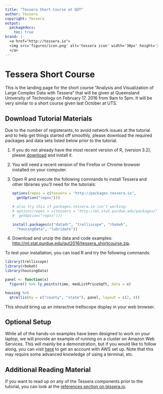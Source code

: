 ```yaml
---
title: "Tessera Short Course at QUT"
author: Tessera
copyright: Tessera
output:
  packagedocs:
    toc: true
brand: |-
  <a href="http://tessera.io">
  <img src='figures/icon.png' alt='tessera icon' width='30px' height='30px' style='margin-top: -3px;'>
  </a>
---
```


# Tessera Short Course #

This is the landing page for the short course "Analysis and Visualization of Large Complex Data with Tessera" that will be given at Queensland University of Technology on February 17, 2016 from 9am to 5pm.  It will be very similar to a short course given last October at UTS.

<!-- ## Slides ##

The slides for the short course are located here: [http://slides.com/hafen/tessera-qut2016/](http://slides.com/hafen/tessera-qut2016/).

To follow along and stay on the same slide as the presenter, visit this link: [http://slides.com/hafen/tessera-qut2016/live](http://slides.com/hafen/tessera-qut2016/live).
 -->

## Download Tutorial Materials ##

Due to the number of registerants, to avoid network issues at the tutorial and to help get things started off smoothly, please download the required packages and data sets listed below prior to the tutorial.

1. If you do not already have the most recent version of R, (version 3.2), please [download](http://cran.r-project.org) and install it.

2. You will need a recent version of the Firefox or Chrome browser installed on your computer.

3. Open R and execute the following commands to install Tessera and other libraries you'll need for the tutorials:

    ```r
    options(repos = c(tessera = "http://packages.tessera.io",
      getOption("repos")))

    # also try this if packages.tessera.io isn't working:
    # options(repos = c(tessera = "http://ml.stat.purdue.edu/packages/",
    #  getOption("repos")))

    install.packages(c("datadr", "trelliscope", "rbokeh",
      "housingData", "lubridate"))
    ```

4. Download and unzip the data and code examples: [http://ml.stat.purdue.edu/qut2016/tessera_shortcourse.zip](http://ml.stat.purdue.edu/qut2016/tessera_shortcourse.zip).

To test your installation, you can load R and try the following commands:

```r
library(trelliscope)
library(rbokeh)
library(housingData)

panel <- function(x)
  figure() %>% ly_points(time, medListPriceSqft, data = x)

housing %>%
  qtrellis(by = c("county", "state"), panel, layout = c(2, 4))
```

This should bring up an interactive trelliscope display in your web browser.

## Optional Setup ##

While all of the hands-on examples have been designed to work on your laptop, we will provide an example of running on a cluster on Amazon Web Services.  This will mainly be a demonstration, but if you would like to follow along, you can visit [here](https://github.com/tesseradata/install-emr) to get an account with AWS set up.  Note that this may require some advanced knowledge of using a terminal, etc.

## Additional Reading Material ##

If you want to read up on any of the Tessera components prior to the tutorial, you can look at the [references section on tessera.io](http://tessera.io/#references).


